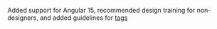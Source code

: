 Added support for Angular 15, recommended design training for non-designers, and added guidelines for [tags](/patterns/tags)